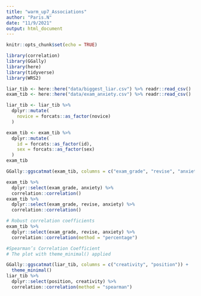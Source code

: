 ```yaml
---
title: "warm_up7_Associations"
author: "Paris.N"
date: "11/9/2021"
output: html_document
---
```


```r
knitr::opts_chunk$set(echo = TRUE)
```

```r
library(correlation)
library(GGally) 
library(here) 
library(tidyverse) 
library(WRS2)

liar_tib <- here::here("data/biggest_liar.csv") %>% readr::read_csv()
exam_tib <- here::here("data/exam_anxiety.csv") %>% readr::read_csv()

liar_tib <- liar_tib %>% 
  dplyr::mutate(
    novice = forcats::as_factor(novice)
  )

exam_tib <- exam_tib %>%
  dplyr::mutate(
    id = forcats::as_factor(id),
    sex = forcats::as_factor(sex)
  )
exam_tib
```

```r
GGally::ggscatmat(exam_tib, columns = c("exam_grade", "revise", "anxiety"))
```

```r
exam_tib %>% 
  dplyr::select(exam_grade, anxiety) %>% 
  correlation::correlation()
exam_tib %>% 
  dplyr::select(exam_grade, revise, anxiety) %>% 
  correlation::correlation()
```

```r
# Robust correlation coefficients
exam_tib %>% 
  dplyr::select(exam_grade, revise, anxiety) %>% 
  correlation::correlation(method = "percentage")
```

```r
#Spearman’s Correlation Coefficient
# The plot with theme_minimal() applied

GGally::ggscatmat(liar_tib, columns = c("creativity", "position")) +
  theme_minimal()
liar_tib %>%
  dplyr::select(position, creativity) %>% 
  correlation::correlation(method = "spearman")
```

